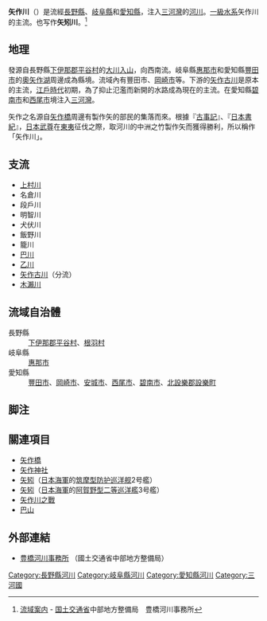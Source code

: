 {{Infobox 日本河川
|名稱=矢作川
|平假名=やはぎがわ
|拼音=Yahagigawa
|長度=117
|標高=1,908
|流量=37.46
|流域面積=1,830
|水源=大川入山（長野縣）
|注入=[[三河灣|三河灣]]（愛知縣）
|流經=[[長野縣|長野縣]]・[[岐阜縣|岐阜縣]]・[[愛知縣|愛知縣]]
|圖像=[[File:Yahagi_River,_Shirahama-cho_Toyota_2011.JPG|300px]]<br>矢作川（豐田市白濱町）
}}
'''矢作川'''（{{jpn|j=矢作川|hg=やはぎがわ|rm=Yahagigawa|f=y}}）是流經[[長野縣|長野縣]]、[[岐阜縣|岐阜縣]]和[[愛知縣|愛知縣]]，注入[[三河灣|三河灣]]的[[河川|河川]]。[[一級水系|一級水系]]矢作川的主流。也写作'''矢矧川'''。<ref>[http://www.cbr.mlit.go.jp/toyohashi/aramashi/yahagigawa/index.html 流域案内] {{Wayback|url=http://www.cbr.mlit.go.jp/toyohashi/aramashi/yahagigawa/index.html |date=20120709163403 }} - [[国土交通省|国土交通省]]中部地方整備局　豊橋河川事務所</ref>

== 地理 ==
發源自長野縣[[下伊那郡|下伊那郡]][[平谷村|平谷村]]的[[大川入山|大川入山]]，向西南流。岐阜縣[[惠那市|惠那市]]和愛知縣[[豐田市|豐田市]]的[[奧矢作湖|奧矢作湖]]周邊成為縣境。流域內有豐田市、[[岡崎市|岡崎市]]等。下游的[[矢作古川|矢作古川]]是原本的主流，[[江戶時代|江戶時代]]初期，為了抑止氾濫而新開的水路成為現在的主流。在愛知縣[[碧南市|碧南市]]和[[西尾市|西尾市]]境注入[[三河灣|三河灣]]。

矢作之名源自[[矢作橋|矢作橋]]周邊有製作矢的部民的集落而來。根據『[[古事記|古事記]]』、『[[日本書紀|日本書紀]]』，[[日本武尊|日本武尊]]在[[東夷|東夷]]征伐之際，取河川的中洲之竹製作矢而獲得勝利，所以稱作「矢作川」。

== 支流 ==
*[[上村川_(矢作川水系)|上村川]]
*名倉川
*段戶川
*明智川
*犬伏川
*飯野川
*籠川
*[[巴川_(矢作川水系)|巴川]]
*[[乙川|乙川]]
*[[矢作古川|矢作古川]]（分流）
*[[木瀨川_(矢作川水系)|木瀨川]]

== 流域自治體 ==
;長野縣
:[[下伊那郡|下伊那郡]][[平谷村|平谷村]]、[[根羽村|根羽村]]
;岐阜縣
:[[惠那市|惠那市]]
;愛知縣
:[[豐田市|豐田市]]、[[岡崎市|岡崎市]]、[[安城市_(日本)|安城市]]、[[西尾市|西尾市]]、[[碧南市|碧南市]]、[[北設樂郡|北設樂郡]][[設樂町|設樂町]]

== 脚注 ==
{{reflist}}

== 關連項目 ==
*[[矢作橋|矢作橋]]
*[[矢作神社_(岡崎市)|矢作神社]]
*[[矢矧号防护巡洋舰|矢矧]]（[[大日本帝國海軍|日本海軍]]的[[筑摩级防护巡洋舰|筑摩型防护巡洋舰]]2号艦）
*[[矢矧號輕巡洋艦|矢矧]]（[[大日本帝國海軍|日本海軍]]的[[阿賀野型輕巡洋艦|阿賀野型二等巡洋艦]]3号艦）
*[[矢作川之戰|矢作川之戰]]
*[[巴山_(愛知縣)|巴山]]

== 外部連結 ==
{{commonscat|Yahagi River}}
*[http://www.cbr.mlit.go.jp/toyohashi/ 豊橋河川事務所] {{Wayback|url=http://www.cbr.mlit.go.jp/toyohashi/ |date=20130706221726 }}（國土交通省中部地方整備局）

{{日本一級水系的河川}}
{{Authority control}}

[[Category:長野縣河川|Category:長野縣河川]]
[[Category:岐阜縣河川|Category:岐阜縣河川]]
[[Category:愛知縣河川|Category:愛知縣河川]]
[[Category:三河國|Category:三河國]]